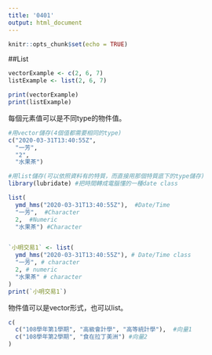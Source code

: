 ```yaml
---
title: '0401'
output: html_document
---
```


```r
knitr::opts_chunk$set(echo = TRUE)
```


##List

```r
vectorExample <- c(2, 6, 7)
listExample <- list(2, 6, 7)

print(vectorExample)
print(listExample)
```

每個元素值可以是不同type的物件值。
```r
#用vector儲存(4個值都需要相同的type)
c("2020-03-31T13:40:55Z", 
  "一芳", 
  "2", 
  "水果茶")

#用list儲存(可以依照資料有的特質，而直接用那個特質底下的type儲存)
library(lubridate) #把時間轉成電腦懂的一種date class

list(
  ymd_hms("2020-03-31T13:40:55Z"),  #Date/Time
  "一芳",  #Character
  2,  #Numeric
  "水果茶") #Character


`小明交易1` <- list(
  ymd_hms("2020-03-31T13:40:55Z"), # Date/Time class
  "一芳", # character
  2, # numeric
  "水果茶" # character
)
print(`小明交易1`)
```

物件值可以是vector形式，也可以list。
```r
c(
  c("108學年第1學期", "高級會計學", "高等統計學"),  #向量1
  c("108學年第2學期", "食在拉丁美洲") #向量2
)
```



